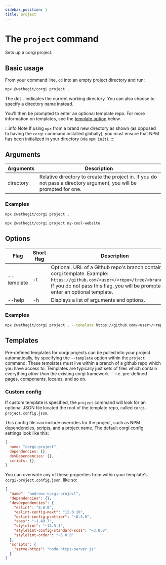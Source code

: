 ```yaml
---
sidebar_position: 1
title: project
---
```


# The `project` command

Sets up a corgi project.

## Basic usage

From your command line, `cd` into an empty project directory and run:

```bash
npx @wethegit/corgi project .
```

The dot `.` indicates the current working directory. You can also choose to specify a directory name instead.

You'll then be prompted to enter an optional template repo. For more information on templates, see the [template option](#templates) below.

:::info Note
If using `npx` from a brand new directory as shown (as opposed to having the `corgi` command installed globally), you must ensure that NPM has been initialized in your directory (via `npm init`).
:::

## Arguments

| Arguments | Description                                                                                                         |
| --------- | ------------------------------------------------------------------------------------------------------------------- |
| directory | Relative directory to create the project in. If you do not pass a directory argument, you will be prompted for one. |

### Examples

```bash
npx @wethegit/corgi project .
```

```bash
npx @wethegit/corgi project my-cool-website
```

## Options

| Flag       | Short flag | Description                                                                                                                                                                                                           |
| ---------- | ---------- | --------------------------------------------------------------------------------------------------------------------------------------------------------------------------------------------------------------------- |
| --template | -t         | Optional. URL of a Github repo's branch containing a corgi template. Example: `https://github.com/<user>/<repo>/tree/<branchname>`. If you do not pass this flag, you will be prompted to enter an optional template. |
| --help     | -h         | Displays a list of arguments and options.                                                                                                                                                                             |

### Examples

```bash
npx @wethegit/corgi project . --template https://github.com/<user>/<repo>/tree/<branchname>
```

## Templates

Pre-defined templates for corgi projects can be pulled into your project automatically, by specifying the `--template` option within the `project` command. These templates must live within a branch of a github repo which you have access to. Templates are typically just sets of files which contain everything _other than_ the existing corgi framework — i.e. pre-defined pages, components, locales, and so on.

### Custom config

If custom template is specified, the `project` command will look for an optional JSON file located the root of the template repo, called `corgi-project.config.json`.

This config file can include overrides for the project, such as NPM dependencies, scripts, and a project name. The default corgi config settings look like this:

```js
{
  name: "corgi-project",
  dependencies: {},
  devDependencies: {},
  scripts: {},
}
```

You can overwrite any of these properties from within your template's `corgi-project.config.json`, like so:

```json title=corgi-project-config.json
{
  "name": "andrews-corgi-project",
  "dependencies": {},
  "devDependencies": {
    "eslint": "8.8.0",
    "eslint-config-next": "12.0.10",
    "eslint-config-prettier": "~8.3.0",
    "sass": "~1.49.7",
    "stylelint": "~14.5.1",
    "stylelint-config-standard-scss": "~3.0.0",
    "stylelint-order": "~5.0.0"
  },
  "scripts": {
    "serve-https": "node https-server.js"
  }
}
```
